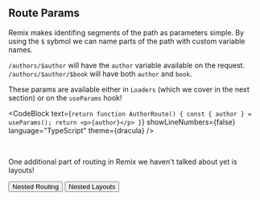 
## Route Params

Remix makes identifing segments of the path as parameters simple. By using the
`$` sybmol we can name parts of the path with custom variable names.

`/authors/$author` will have the `author` variable available on the request.
`/authors/$author/$book` will have both `author` and `book`.

These params are available either in `Loaders` (which we cover in the next
section) or on the `useParams` hook!

<CodeBlock
  text={`
  return function AuthorRoute() {
    const { author } = useParams();
    return <p>{author}</p>
  }
`}
  showLineNumbers={false}
  language="TypeScript"
  theme={dracula}
/>

<br />

One additional part of routing in Remix we haven't talked about yet is layouts!


<div className="button-group">
  <Link to="/modules/remix-routes/nested-routing">
    <button>Nested Routing</button>
  </Link>

  <Link to="/modules/remix-routes/nested-layouts">
    <button>Nested Layouts</button>
  </Link>
</div>
